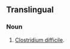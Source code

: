 ==Translingual==

===Noun===
{{taxoninfl|i=1|g=n}}

# [[Clostridium difficile]].{{attention|mul|needs better formatting etc}}